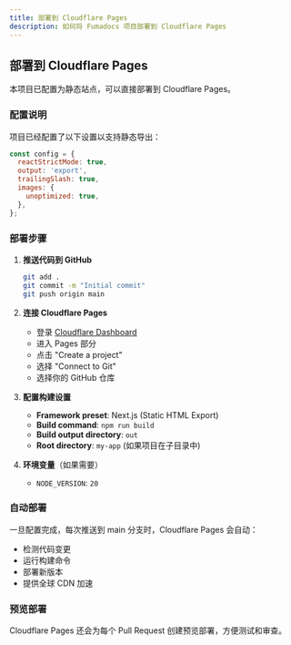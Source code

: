 ```yaml
---
title: 部署到 Cloudflare Pages
description: 如何将 Fumadocs 项目部署到 Cloudflare Pages
---
```


## 部署到 Cloudflare Pages

本项目已配置为静态站点，可以直接部署到 Cloudflare Pages。

### 配置说明

项目已经配置了以下设置以支持静态导出：

```js title="next.config.mjs"
const config = {
  reactStrictMode: true,
  output: 'export',
  trailingSlash: true,
  images: {
    unoptimized: true,
  },
};
```

### 部署步骤

1. **推送代码到 GitHub**
   ```bash
   git add .
   git commit -m "Initial commit"
   git push origin main
   ```

2. **连接 Cloudflare Pages**
   - 登录 [Cloudflare Dashboard](https://dash.cloudflare.com/)
   - 进入 Pages 部分
   - 点击 "Create a project"
   - 选择 "Connect to Git"
   - 选择你的 GitHub 仓库

3. **配置构建设置**
   - **Framework preset**: Next.js (Static HTML Export)
   - **Build command**: `npm run build`
   - **Build output directory**: `out`
   - **Root directory**: `my-app` (如果项目在子目录中)

4. **环境变量**（如果需要）
   - `NODE_VERSION`: `20`

### 自动部署

一旦配置完成，每次推送到 main 分支时，Cloudflare Pages 会自动：
- 检测代码变更
- 运行构建命令
- 部署新版本
- 提供全球 CDN 加速

### 预览部署

Cloudflare Pages 还会为每个 Pull Request 创建预览部署，方便测试和审查。
